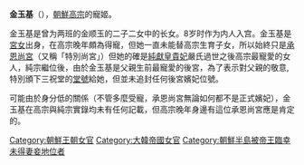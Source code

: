 '''金玉基'''（{{bd|1890年||1970年|9月23日|catIdx=}}），[[朝鮮高宗|朝鮮高宗]]的寵姬。


金玉基是曾为两班的金顺玉的二子二女中的长女。8岁时作为内人入宫。金玉基是[[宮女|宮女]]出身，在高宗晚年頗為得寵，但她一直未能替高宗生育子女，所以始終只是[[承恩尚宮|承恩尚宮]]（又稱「特別尚宮」）但她的確是[[純獻皇貴妃|純獻皇貴妃]]嚴氏過世之後高宗最寵愛的女人，純宗繼位後，由於金玉基是父親生前最寵愛的後宮，為了表示對父親的敬意,特別頒下三祝堂的[[堂號|堂號]]給她，但並未追封任何後宮嬪妃位號。
 
可能由於身分低的關係（不管多麼受寵，承恩尚宮無論如何都不是正式嬪妃），金玉基在高宗與純宗實錄均未有任何記載，但高宗晚年身邊有這位承恩尚宮應是肯定的。

[[Category:朝鮮王朝女官|Category:朝鮮王朝女官]]
[[Category:大韓帝國女官|Category:大韓帝國女官]]
[[Category:朝鮮半島被帝王臨幸未得妻妾地位者|Category:朝鮮半島被帝王臨幸未得妻妾地位者]]